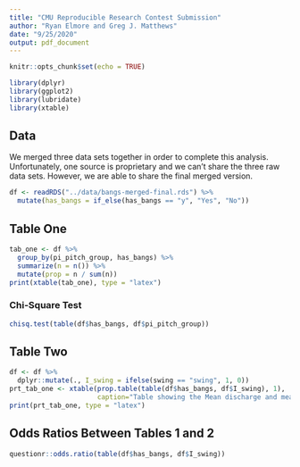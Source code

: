 ```yaml
---
title: "CMU Reproducible Research Contest Submission"
author: "Ryan Elmore and Greg J. Matthews"
date: "9/25/2020"
output: pdf_document
---
```


```r
knitr::opts_chunk$set(echo = TRUE)
```

```r
library(dplyr)
library(ggplot2)
library(lubridate)
library(xtable)
```

## Data

We merged three data sets together in order to complete this analysis. 
Unfortunately, one source is proprietary and we can't share the three raw data
sets. However, we are able to share the final merged version. 

```r
df <- readRDS("../data/bangs-merged-final.rds") %>%
  mutate(has_bangs = if_else(has_bangs == "y", "Yes", "No"))
```

## Table One

```r
tab_one <- df %>% 
  group_by(pi_pitch_group, has_bangs) %>% 
  summarize(n = n()) %>% 
  mutate(prop = n / sum(n))
print(xtable(tab_one), type = "latex")
```

### Chi-Square Test

```r
chisq.test(table(df$has_bangs, df$pi_pitch_group))
```

## Table Two

```r
df <- df %>% 
  dplyr::mutate(., I_swing = ifelse(swing == "swing", 1, 0))
prt_tab_one <- xtable(prop.table(table(df$has_bangs, df$I_swing), 1),
                      caption="Table showing the Mean discharge and mean gage height on each year on each month", digits = c(3, 3, 3))
print(prt_tab_one, type = "latex")
```

## Odds Ratios Between Tables 1 and 2

```r
questionr::odds.ratio(table(df$has_bangs, df$I_swing))
```


